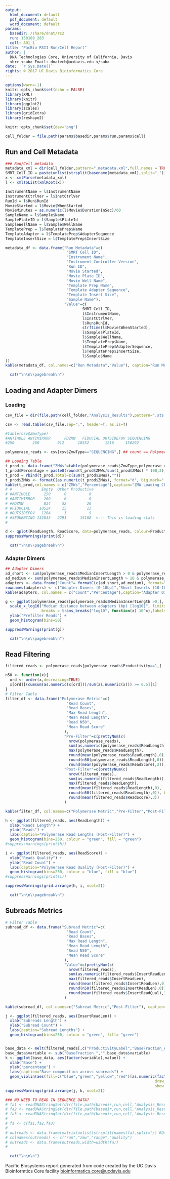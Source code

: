 ```yaml
---
output:
  html_document: default
  pdf_document: default
  word_document: default
params:
  basedir: /share/dnat/rs2
  run: 150108_283
  cell: A01_1
title: "PacBio RSII Run/Cell Report"
author: |
  DNA Technologies Core, University of California, Davis
  <br> <sub> Email: dnatech@ucdavis.edu </sub>
date: '`r Sys.Date()`'
rights: © 2017 UC Davis Bioinformatics Core
---
```


```r
options(warn=-1)
knitr::opts_chunk$set(echo = FALSE)
library(XML)
library(knitr)
library(ggplot2)
library(scales)
library(gridExtra)
library(reshape2)

knitr::opts_chunk$set(dev='png')

cell_folder = file.path(params$basedir,params$run,params$cell)
```

## Run and Cell Metadata

```r
### Run/Cell metadata
metadata_xml = dir(cell_folder,pattern=".metadata.xml",full.names = TRUE)[1]
SMRT_Cell_ID = paste(unlist(strsplit(basename(metadata_xml),split="_"))[1:4],collapse="_")
x <- xmlParse(metadata_xml)
l <- xmlToList(xmlRoot(x))

InstrumentName = l$InstrumentName
InstrumentCtrlVer = l$InstCtrlVer
RunId = l$Run$RunId
MovieStarted = l$Movie$WhenStarted
MovieMinutes = as.numeric(l$Movie$DurationInSec)/60
SampleName = l$Sample$Name
SamplePlateID = l$Sample$PlateId
SampleWellName = l$Sample$WellName
TemplatePrep = l$TemplatePrep$Name
TemplateAdapter = l$TemplatePrep$AdapterSequence
TemplateInsertSize = l$TemplatePrep$InsertSize

metadata_df <- data.frame("Run Metadata"=c(
                           "SMRT Cell ID",
                           "Instrument Name",
                           "Instrument Controller Version",
                           "Run ID",
                           "Movie Started",
                           "Movie Plate ID",
                           "Movie Well Name",
                           "Template Prep Name",
                           "Template Adapter Sequence",
                           "Template Insert Size",
                           "Sample Name"),
                          "Value"=c(
                                  SMRT_Cell_ID,
                                  l$InstrumentName,
                                  l$InstCtrlVer,
                                  l$Run$RunId,
                                  strftime(l$Movie$WhenStarted),
                                  l$Sample$PlateId,
                                  l$Sample$WellName,
                                  l$TemplatePrep$Name,
                                  l$TemplatePrep$AdapterSequence,
                                  l$TemplatePrep$InsertSize,
                                  l$Sample$Name
))
kable(metadata_df, col.names=c("Run Metadata","Value"), caption="Run Metadata")
```

```r
  cat("\n\n\\pagebreak\n")
```

## Loading and Adapter Dimers
### Loading

```r
csv_file = dir(file.path(cell_folder,"Analysis_Results"),pattern=".sts.csv",full.names=TRUE)

csv <- read.table(csv_file,sep=",", header=T, as.is=T)

#table(csv$ZmwType)
#ANTIHOLE ANTIMIRROR      FDZMW   FIDUCIAL OUTSIDEFOV SEQUENCING
#250        260        912      10552       1216     150292

polymerase_reads <- csv[csv$ZmwType=="SEQUENCING",] ## count == Polymerase reads

## Loading Table
t_prod <- data.frame("ZMWs"=table(polymerase_reads$ZmwType,polymerase_reads$ProductivityLabel)[,c("Empty","Productive","Other")])
t_prod$Percentage = paste0(round(t_prod$ZMWs/sum(t_prod$ZMWs) * 100,2),"%")
t_prod = rbind(t_prod,Total=c(sum(t_prod$ZMWs),""))
t_prod$ZMWs <- formatC(as.numeric(t_prod$ZMWs), format="d", big.mark=",")
kable(t_prod,col.names = c("ZMWs","Percentage"),caption="ZMW Loading Characteristics [Empty = 'Productivity 0', Productive = 'Productivity 1', Other = 'Productivity 2']", align=c('r','r'))
# #             Empty  Other Productive
# #ANTIHOLE      250      0          0
# #ANTIMIRROR    260      0          0
# #FDZMW         834     52         26
# #FIDUCIAL    10524     15         13
# #OUTSIDEFOV   1204      3          9
# #SEQUENCING 132833   2291      15168  <--- This is loading stats
#

d <- qplot(ReadLength, ReadScore, data=polymerase_reads, colour=ProductivityLabel, ylim = c(0,1.0))
suppressWarnings(print(d))
```

```r
  cat("\n\n\\pagebreak\n")
```

### Adapter Dimers
```r
## Adapter Dimers
ad_short <- sum(polymerase_reads$MedianInsertLength > 0 & polymerase_reads$MedianInsertLength <= 10)
ad_medium <- sum(polymerase_reads$MedianInsertLength > 10 & polymerase_reads$MedianInsertLength <=100)
adapters <- data.frame("Count"= formatC(c(ad_short,ad_medium), format="d", big.mark=","), "Percentage" = paste0(round(c(ad_short,ad_medium)/length(polymerase_reads$MedianInsertLength) * 100,2),"%"))
rownames(adapters) <- c("Adapter Dimers (0-10bp)","Short Inserts (10-100bp)")
kable(adapters, col.names = c("Count","Percentage"),caption="Adapter Dimers and Short Inserts", align=c('r','r'))

g <- ggplot(polymerase_reads[polymerase_reads$MedianInsertLength >0,], aes(MedianInsertLength)) +
  scale_x_log10("Median distance between adapters (bp) [log10]", limits=c(1,10000),
                breaks = trans_breaks("log10", function(x) 10^x),labels = prettyNum) +
  ylab("Prefilter Reads") +
  geom_histogram(bins=50)

suppressWarnings(print(g))
```

```r
  cat("\n\n\\pagebreak\n")
```

## Read Filtering

```r
filtered_reads <- polymerase_reads[polymerase_reads$Productivity==1,]

n50 <- function(x){
  ord <- order(x,decreasing=TRUE)
  x[ord][(cumsum(as.numeric(x[ord]))/sum(as.numeric(x))) >= 0.5][1]
}
# Filter Table
filter_df <- data.frame("Polymerase Metric"=c(
                           "Read Count",
                           "Read Bases",
                           "Max Read Length",
                           "Mean Read Length",
                           "Read N50",
                           "Mean Read Score"
                          ),
                          "Pre-Filter"=c(prettyNum(c(
                            nrow(polymerase_reads),
                            sum(as.numeric(polymerase_reads$ReadLength)),
                            max(polymerase_reads$ReadLength),
                            round(mean(polymerase_reads$ReadLength),0),
                            round(n50(polymerase_reads$ReadLength),0)), big.mark=","),
                            round(mean(polymerase_reads$ReadScore),2)),
                          "Post-Filter"=c(prettyNum(c(
                            nrow(filtered_reads),
                            sum(as.numeric(filtered_reads$ReadLength)),
                            max(filtered_reads$ReadLength),
                            round(mean(filtered_reads$ReadLength),0),
                            round(n50(filtered_reads$ReadLength),0)), big.mark=","),
                            round(mean(filtered_reads$ReadScore),3))
                          )

kable(filter_df, col.names=c("Polymerase Metric","Pre-Filter","Post-Filter"), caption="Polymerase filtering statistics")

h <- ggplot(filtered_reads, aes(ReadLength)) +
  xlab("Reads Length") +
  ylab("Reads") +
  labs(caption="Polymerase Read Lengths (Post-Filter)") +
  geom_histogram(bins=250, colour = "green", fill = "green")
#suppressWarnings(print(h))

i <- ggplot(filtered_reads, aes(ReadScore)) +
  xlab("Reads Quality") +
  ylab("Read Count") +
  labs(caption="Polymerase Read Quality (Post-Filter)") +
  geom_histogram(bins=250, colour = "blue", fill = "blue")
#suppressWarnings(print(i))

suppressWarnings(grid.arrange(h, i, ncol=2))

```

```r
  cat("\n\n\\pagebreak\n")
```

## Subreads Metrics
```r
# Filter Table
subread_df <- data.frame("Subread Metric"=c(
                           "Read Count",
                           "Read Bases",
                           "Max Read Length",
                           "Mean Read Length",
                           "Read N50",
                           "Mean Read Score"
                          ),
                          "Value"=c(prettyNum(c(
                            nrow(filtered_reads),
                            sum(as.numeric(filtered_reads$InsertReadLen)),
                            max(filtered_reads$InsertReadLen),
                            round(mean(filtered_reads$InsertReadLen),0),
                            round(n50(filtered_reads$InsertReadLen),0)), big.mark=","),
                            round(mean(filtered_reads$InsertReadQual),3))
                          )

kable(subread_df, col.names=c("Subread Metric","Post-Filter"), caption="Subread statistics")

j <- ggplot(filtered_reads, aes(InsertReadLen)) +
  xlab("Subreads Length") +
  ylab("Subread Count") +
  labs(caption="Subread Lengths") +
  geom_histogram(bins=250, colour = "green", fill= "green")


base_data <- melt(filtered_reads[,c("ProductivityLabel","BaseFraction_A","BaseFraction_C","BaseFraction_G","BaseFraction_T")],id="ProductivityLabel")
base_data$variable <- sub("BaseFraction_","",base_data$variable)
k <- ggplot(base_data, aes(factor(variable),value)) +
  xlab("Base") +
  ylab("percentage") +
  labs(caption="Base composition across subreads") +
  geom_violin(aes(fill=c("blue","green","yellow","red")[as.numeric(factor(base_data$variable))]),
                                                                  draw_quantiles = c(0.25, 0.5, 0.75),
                                                                  show.legend=FALSE)
suppressWarnings(grid.arrange(j, k, ncol=2))

```

```r
### NO NEED TO READ IN SEQUENCE DATA?
# fa1 <- readDNAStringSet(dir(file.path(basedir,run,cell,"Analysis_Results"),pattern="1.subreads.fasta"",full.names=TRUE)
# fa2 <- readDNAStringSet(dir(file.path(basedir,run,cell,"Analysis_Results"),pattern="2.subreads.fasta"",full.names=TRUE)
# fa3 <- readDNAStringSet(dir(file.path(basedir,run,cell,"Analysis_Results"),pattern="3.subreads.fasta"",full.names=TRUE)
#
# fa <- c(fa1,fa2,fa3)
#
# outreads <- data.frame(matrix(unlist(strsplit(names(fa),split="/| RQ=")),ncol = 4,byrow = T),stringsAsFactors = F)
# colnames(outreads) <- c("run","zmw","range","quality")
# outreads <- data.frame(outreads,width=width(fa))
#
```


```r
  cat("\n\n\n")
```
Pacific Biosystems report generated from code created by the UC Davis Bioinformtics Core facility [bioinformatics.core@ucdavis.edu](mailto:bioinformatics.core@ucdavis.edu)


